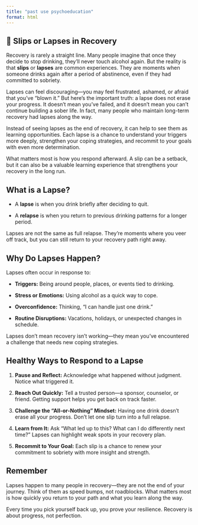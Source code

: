 ```yaml
---
title: "past use psychoeducation"
format: html
---
```


## 🔄 Slips or Lapses in Recovery

Recovery is rarely a straight line. Many people imagine that once they decide to stop drinking, they’ll never touch alcohol again. But the reality is that **slips** or **lapses** are common experiences. They are moments when someone drinks again after a period of abstinence, even if they had committed to sobriety.

Lapses can feel discouraging—you may feel frustrated, ashamed, or afraid that you’ve “blown it.” But here’s the important truth: a lapse does not erase your progress. It doesn’t mean you’ve failed, and it doesn’t mean you can’t continue building a sober life. In fact, many people who maintain long-term recovery had lapses along the way.

Instead of seeing lapses as the end of recovery, it can help to see them as learning opportunities. Each lapse is a chance to understand your triggers more deeply, strengthen your coping strategies, and recommit to your goals with even more determination.

What matters most is how you respond afterward. A slip can be a setback, but it can also be a valuable learning experience that strengthens your recovery in the long run.

## What is a Lapse?

-   A **lapse** is when you drink briefly after deciding to quit.

-   A **relapse** is when you return to previous drinking patterns for a longer period.

Lapses are not the same as full relapse. They’re moments where you veer off track, but you can still return to your recovery path right away.

## Why Do Lapses Happen?

Lapses often occur in response to:

-   **Triggers:** Being around people, places, or events tied to drinking.

-   **Stress or Emotions:** Using alcohol as a quick way to cope.

-   **Overconfidence:** Thinking, “I can handle just one drink.”

-   **Routine Disruptions:** Vacations, holidays, or unexpected changes in schedule.

Lapses don’t mean recovery isn’t working—they mean you’ve encountered a challenge that needs new coping strategies.

## Healthy Ways to Respond to a Lapse

1.  **Pause and Reflect:** Acknowledge what happened without judgment. Notice what triggered it.

2.  **Reach Out Quickly:** Tell a trusted person—a sponsor, counselor, or friend. Getting support helps you get back on track faster.

3.  **Challenge the “All-or-Nothing” Mindset:** Having one drink doesn’t erase all your progress. Don’t let one slip turn into a full relapse.

4.  **Learn from It:** Ask “What led up to this? What can I do differently next time?” Lapses can highlight weak spots in your recovery plan.

5.  **Recommit to Your Goal:** Each slip is a chance to renew your commitment to sobriety with more insight and strength.

## Remember

Lapses happen to many people in recovery—they are not the end of your journey. Think of them as speed bumps, not roadblocks. What matters most is how quickly you return to your path and what you learn along the way.

Every time you pick yourself back up, you prove your resilience. Recovery is about progress, not perfection.
